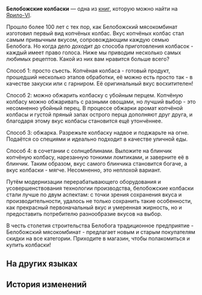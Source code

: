{{Книга Инфобокс
|id           = 033
|Название     = Белобожские колбаски
|Изображение  = Item Jarilo-VI Readable 2.png
|Мир          = Ярило-VI
|Томов        = 1
|Автор        = <!--нужно добавить-->
|Описание     = Флаерная реклама популярного продукта, на которой также приведены некоторые рецепты приготовления колбасок.
|Том1         = {{tx}}
|Источник1    = {{tx|Отсутствует источник}}
|Персонажи    = 
|Фракции      = 
}}
'''Белобожские колбаски''' — одна из [[Книги|книг]], которую можно найти на [[Ярило-VI]].
<!--
==Получение==
<gallery>
Книга НАЗВАНИЕ.png|НАЗВАНИЕ
Локация НАЗВАНИЕ.png|Расположение на карте. Ближайший пространственный якорь «[[НАЗВАНИЕ]]»
</gallery>
-->
{{Размер|+2|<div align="center">Информация для любителей покушать!<br />
Какой из этих способов приготовления белобожских колбасок нравится вам больше всего?</div>}}

Прошло более 100 лет с тех пор, как Белобожский мясокомбинат изготовил первый вид копчёных колбас. Вкус копчёных колбас стал самым привычным вкусом, сопровождающим каждую семью Белобога. Но когда дело доходит до способа приготовления колбасок - каждый имеет право голоса. Ниже мы приводим несколько самых любимых рецептов. Какой из них вам нравится больше всего?

Способ 1: просто съесть. Копчёная колбаса - готовый продукт, прошедший несколько этапов обработки, её можно есть просто так - в качестве закуски или с гарниром. Её оригинальный вкус восхитителен!

Способ 2: можно обжарить колбаску с убойным перцем. Копчёную колбасу можно обжаривать с разными овощами, но лучший выбор - это несомненно убойный перец. В процессе обжарки аромат копчёной колбасы и густой пряный запах острого перца дополняют друг друга, и благодаря этому вкус колбасы становится ещё утончённее.

Способ 3: обжарка. Разрежьте колбаску надвое и поджарьте на огне. Подаётся со специями и идеально подходит в качестве уличной еды.

Способ 4: в сочетании с солнцеблинами. Выложите на блинчик копчёную колбасу, нарезанную тонкими ломтиками, и заверните её в блинчик. Таким образом, вкус самого блинчика становится богаче, а вкус колбаски - мягче. Несомненно, это неплохой вариант.

Путём модернизации перерабатывающего оборудования и усовершенствования технологии производства, белобожские колбаски стали лучше по двум аспектам: с точки зрения сохранения вкуса и производительности, удалось не только сохранить такие особенности, как прекрасный первоначальный вкус и умеренная жирность, но и предоставить потребителю разнообразие вкусов на выбор.

В честь столетия строительства Белобога традиционное предприятие - Белобожский мясокомбинат - предлагает новым и старым покупателям скидки на все категории. Приходите в магазин, чтобы полакомиться и купить колбаски!

==На других языках==
{{На других языках
|en   = Belobog Sausage
|zhs  = 贝洛伯格红肠
|zht  = 貝洛伯格臘腸
|ja   = ベロブルグソーセージ
|ko   = 벨로보그 소시지
|es   = Salchicha de Belobog
|fr   = Saucisse de Belobog
|ru   = Белобожские колбаски
|th   = Belobog Sausage
|vi   = Xúc Xích Belobog
|de   = Belobog-Wurst
|id   = Belobog Sausage
|pt   = Linguiça de Belobog
}}

==История изменений==
{{История изменений|2.7}}
